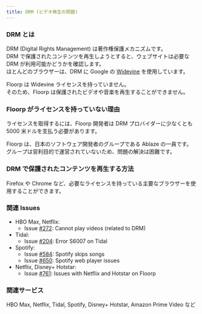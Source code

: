 ```yaml
---
title: DRM (ビデオ再生の問題)
---
```



### DRM とは

DRM (Digital Rights Management) は著作権保護メカニズムです。\
DRM で保護されたコンテンツを再生しようとすると、ウェブサイトは必要な DRM が利用可能かどうかを確認します。\
ほとんどのブラウザーは、DRM に Google の [Widevine](https://www.widevine.com/) を使用しています。

Floorp は Widevine ライセンスを持っていません。\
そのため、Floorp は保護されたビデオや音楽を再生することができません。

### Floorp がライセンスを持っていない理由

ライセンスを取得するには、Floorp 開発者は DRM プロバイダーに少なくとも 5000 米ドルを支払う必要があります。

Floorp は、日本のソフトウェア開発者のグループである Ablaze の一員です。\
グループは営利目的で運営されていないため、問題の解決は困難です。

### DRM で保護されたコンテンツを再生する方法

Firefox や Chrome など、必要なライセンスを持っている主要なブラウザーを使用することができます。

### 関連 Issues

- HBO Max, Netflix:
  - Issue [#272](https://github.com/Floorp-Projects/Floorp/issues/272): Cannot play videos (related to DRM)
- Tidal:
  - Issue [#204](https://github.com/Floorp-Projects/Floorp/issues/204): Error S6007 on Tidal
- Spotify:
  - Issue [#584](https://github.com/Floorp-Projects/Floorp/issues/584): Spotify skips songs
  - Issue [#650](https://github.com/Floorp-Projects/Floorp/issues/650): Spotify web player issues
- Netflix, Disney+ Hotstar:
  - Issue [#761](https://github.com/Floorp-Projects/Floorp/issues/761): Issues with Netflix and Hotstar on Floorp

### 関連サービス

HBO Max, Netflix, Tidal, Spotify, Disney+ Hotstar, Amazon Prime Video など

<Support />
